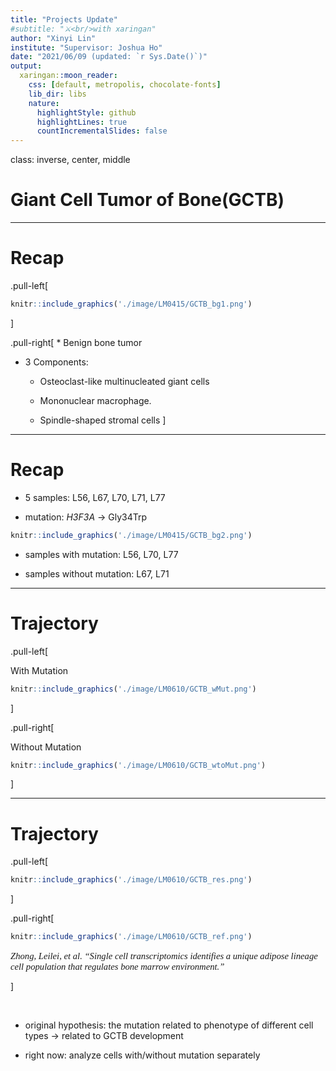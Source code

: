 ```yaml
---
title: "Projects Update"
#subtitle: "⚔<br/>with xaringan"
author: "Xinyi Lin"
institute: "Supervisor: Joshua Ho"
date: "2021/06/09 (updated: `r Sys.Date()`)"
output:
  xaringan::moon_reader:
    css: [default, metropolis, chocolate-fonts]
    lib_dir: libs
    nature:
      highlightStyle: github
      highlightLines: true
      countIncrementalSlides: false
---
```


class: inverse, center, middle

# Giant Cell Tumor of Bone(GCTB)

---

# Recap

.pull-left[
```r
knitr::include_graphics('./image/LM0415/GCTB_bg1.png')
```
]

.pull-right[
* Benign bone tumor

* 3 Components:

  + Osteoclast-like multinucleated giant cells
  
  + Mononuclear macrophage. 
  
  + Spindle-shaped stromal cells
]

---

# Recap

* 5 samples: L56, L67, L70, L71, L77

* mutation: *H3F3A* -> Gly34Trp

```r
knitr::include_graphics('./image/LM0415/GCTB_bg2.png')
```

  + samples with mutation: L56, L70, L77
  
  + samples without mutation: L67, L71
  
---

# Trajectory

.pull-left[

With Mutation

```r
knitr::include_graphics('./image/LM0610/GCTB_wMut.png')
```

]

.pull-right[

Without Mutation

```r
knitr::include_graphics('./image/LM0610/GCTB_wtoMut.png')
```

]

---

# Trajectory

.pull-left[

```r
knitr::include_graphics('./image/LM0610/GCTB_res.png')
```

]

.pull-right[

```r
knitr::include_graphics('./image/LM0610/GCTB_ref.png')
```

<p style="font-family: times, serif; font-size:11pt; font-style:italic">
Zhong, Leilei, et al. "Single cell transcriptomics identifies a unique adipose lineage cell population that regulates bone marrow environment."
</p>

]

<br/>

* original hypothesis: the mutation related to phenotype of different cell types -> related to GCTB development

* right now: analyze cells with/without mutation separately

